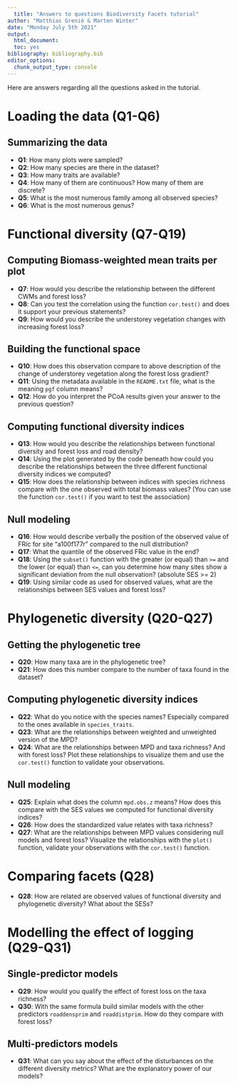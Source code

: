 ```yaml
---
  title: "Answers to questions Biodiversity Facets tutorial"
author: "Matthias Grenié & Marten Winter"
date: "Monday July 5th 2021"
output:
  html_document:
  toc: yes
bibliography: bibliography.bib
editor_options:
  chunk_output_type: console
---
```


Here are answers regarding all the questions asked in the tutorial.

# Loading the data (Q1-Q6)

## Summarizing the data

* **Q1**: How many plots were sampled?
* **Q2**: How many species are there in the dataset?
* **Q3**: How many traits are available?
* **Q4**: How many of them are continuous? How many of them are discrete?
* **Q5**: What is the most numerous family among all observed species?
* **Q6**: What is the most numerous genus?


# Functional diversity (Q7-Q19)

## Computing Biomass-weighted mean traits per plot

* **Q7**: How would you describe the relationship between the different CWMs and forest loss?
* **Q8**: Can you test the correlation using the function `cor.test()` and does it support your previous statements?
* **Q9**: How would you describe the understorey vegetation changes with increasing forest loss?

## Building the functional space

* **Q10**: How does this observation compare to above description of the change of understorey vegetation along the forest loss gradient?
* **Q11**: Using the metadata available in the `README.txt` file, what is the meaning `pgf` column means?
* **Q12**: How do you interpret the PCoA results given your answer to the previous question?

## Computing functional diversity indices

* **Q13**: How would you describe the relationships between functional diversity and forest loss and road density?
* **Q14**: Using the plot generated by the code beneath how could you describe the relationships between the three different functional diversity indices we computed?
* **Q15**: How does the relationship between indices with species richness compare with the one observed with total biomass values? (You can use the function `cor.test()` if you want to test the association)

## Null modeling

* **Q16**: How would describe verbally the position of the observed value of FRic for site "a100f177r" compared to the null distribution?
* **Q17**: What the quantile of the observed FRic value in the end?
* **Q18**: Using the `subset()` function with the greater (or equal) than `>=` and the lower (or equal) than `<=`, can you determine how many sites show a significant deviation from the null observation? (absolute SES >= 2)
* **Q19**: Using similar code as used for observed values, what are the relationships between SES values and forest loss?

# Phylogenetic diversity (Q20-Q27)

## Getting the phylogenetic tree

* **Q20**: How many taxa are in the phylogenetic tree?
* **Q21**: How does this number compare to the number of taxa found in the dataset?

## Computing phylogenetic diversity indices

* **Q22**: What do you notice with the species names? Especially compared to the ones available in `species_traits`.
* **Q23**: What are the relationships between weighted and unweighted version of the MPD?
* **Q24**: What are the relationships between MPD and taxa richness? And with forest loss? Plot these relationships to visualize them and use the `cor.test()` function to validate your observations.

## Null modeling

* **Q25**: Explain what does the column `mpd.obs.z` means? How does this compare with the SES values we computed for functional diversity indices?
* **Q26**: How does the standardized value relates with taxa richness?
* **Q27**: What are the relationships between MPD values considering null models and forest loss? Visualize the relationships with the `plot()` function, validate your observations with the `cor.test()` function.

# Comparing facets (Q28)

* **Q28**: How are related are observed values of functional diversity and phylogenetic diversity? What about the SESs?

# Modelling the effect of logging (Q29-Q31)

## Single-predictor models

* **Q29**: How would you qualify the effect of forest loss on the taxa richness?
* **Q30**: With the same formula build similar models with the other predictors `roaddensprim` and `roaddistprim`. How do they compare with forest loss?

## Multi-predictors models

* **Q31**: What can you say about the effect of the disturbances on the different diversity metrics? What are the explanatory power of our models?
